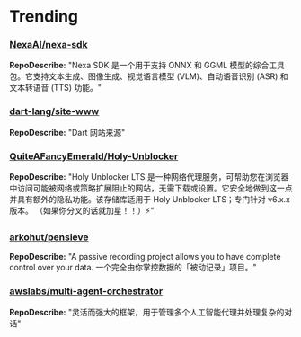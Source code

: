 
# Trending

### [NexaAI/nexa-sdk](https://github.com/NexaAI/nexa-sdk)
**RepoDescribe:** "Nexa SDK 是一个用于支持 ONNX 和 GGML 模型的综合工具包。它支持文本生成、图像生成、视觉语言模型 (VLM)、自动语音识别 (ASR) 和文本转语音 (TTS) 功能。"
  

### [dart-lang/site-www](https://github.com/dart-lang/site-www)
**RepoDescribe:** "Dart 网站来源"
  

### [QuiteAFancyEmerald/Holy-Unblocker](https://github.com/QuiteAFancyEmerald/Holy-Unblocker)
**RepoDescribe:** "Holy Unblocker LTS 是一种网络代理服务，可帮助您在浏览器中访问可能被网络或策略扩展阻止的网站，无需下载或设置。它安全地做到这一点并具有额外的隐私功能。该存储库适用于 Holy Unblocker LTS；专门针对 v6.x.x 版本。 （如果你分叉的话就加星！！）⚡"
  

### [arkohut/pensieve](https://github.com/arkohut/pensieve)
**RepoDescribe:** "A passive recording project allows you to have complete control over your data. 一个完全由你掌控数据的「被动记录」项目。"
  

### [awslabs/multi-agent-orchestrator](https://github.com/awslabs/multi-agent-orchestrator)
**RepoDescribe:** "灵活而强大的框架，用于管理多个人工智能代理并处理复杂的对话"
  